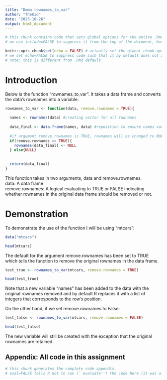 ```yaml
---
title: "Demo rownames_to_var"
author: "TheKid"
date: "2023-10-26"
output: html_document
---
```



```r
# this chunk contains code that sets global options for the entire .Rmd. 
# we use include=FALSE to suppress it from the top of the document, but it will still appear in the appendix. 

knitr::opts_chunk$set(echo = FALSE) # actually set the global chunk options. 
# we set echo=FALSE to suppress code such that it by default does not appear throughout the document. 
# note: this is different from .Rmd default
```

# Introduction  
Below is the function "rownames_to_var". It takes a data frame and converts the data's rownames into a variable.
```r
rownames_to_var <- function(data, remove.rownames = TRUE){
  
  names <- rownames(data) #creating vector for all rownames
  
  data_final <- data.frame(names, data) #reposition to ensure names variable is the first column
  
  #if argument remove.rownames is TRUE, rownames will be changed to NULL
  if(remove.rownames == TRUE){
    rownames(data_final) <- NULL
  } else{NULL}
  
  
  return(data_final)
}
```
This function takes in two arguments, data and remove.rownames.   
data: A data frame  
remove.rownames: A logical evaluating to TRUE or FALSE indicating whether rownames in the original data frame should be removed or not. 


# Demonstration
To demonstrate the use of the function I will be using "mtcars": 
```r
data("mtcars")

head(mtcars)
```
      
     
The default for the argument remove.rownames has been set to TRUE which tells the function to remove the original rownames in the data frame.
```r
test_true <- rownames_to_var(mtcars, remove.rownames = TRUE)

head(test_true)
```
Note that a new variable "names" has been added to the data with the original rownames removed and by default R replaces it with a list of integers that corresponds to the row's position.  

On the other hand, if we set remove.rownames to False: 
```r
test_false <- rownames_to_var(mtcars, remove.rownames = FALSE)

head(test_false)
```
The new variable will still be created with the exception that the original rownames are retained. 


## Appendix: All code in this assignment

```r
# this chunk generates the complete code appendix. 
# eval=FALSE tells R not to run (``evaluate'') the code here (it was already run before).
```
